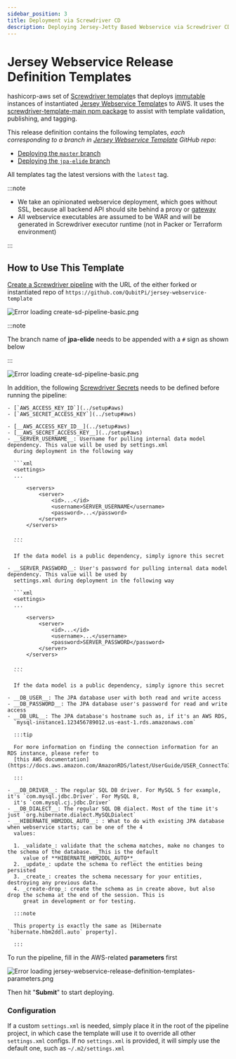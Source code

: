 ```yaml
---
sidebar_position: 3
title: Deployment via Screwdriver CD
description: Deploying Jersey-Jetty Based Webservice via Screwdriver CD Template
---
```



Jersey Webservice Release Definition Templates
==============================================

hashicorp-aws set of [Screwdriver template][Screwdriver CD template]s that deploys
[immutable][Immutable Infrastructure] instances of instantiated [Jersey Webservice Template]s to AWS. It uses the
[screwdriver-template-main npm package] to assist with template validation, publishing, and tagging.

This release definition contains the following templates, _each corresponding to a branch in
[Jersey Webservice Template] GitHub repo_:

- [Deploying the `master` branch](https://github.com/QubitPi/hashicorp-aws/tree/master/adaptors/screwdriver-cd/templates/jersey-webservice-template-basic-sd-template.yaml)
- [Deploying the `jpa-elide` branch](https://github.com/QubitPi/hashicorp-aws/tree/master/adaptors/screwdriver-cd/templates/jersey-webservice-template-jpa-sd-template.yaml)

All templates tag the latest versions with the `latest` tag.

:::note

- We take an opinionated webservice deployment, which goes without SSL, because all backend API should site behind a
  proxy or [gateway](../kong-api-gateway)
- All webservice executables are assumed to be WAR and will be generated in Screwdriver executor runtime (not in Packer
  or Terraform environment)

:::

How to Use This Template
------------------------

[Create a Screwdriver pipeline](../adaptors/screwdriver-cd#1-creating-a-screwdriver-pipeline) with the URL of the either
forked or instantiated repo of `https://github.com/QubitPi/jersey-webservice-template`

<Tabs>
<TabItem value="basic" label="Basic Webservice Repo URL" default>

![Error loading create-sd-pipeline-basic.png](./img/create-sd-pipeline-basic.png)

</TabItem>
<TabItem value="jpa" label="JPA Webservice Repo URL">

:::note

The branch name of __jpa-elide__ needs to be appended with a `#` sign as shown below

:::

![Error loading create-sd-pipeline-basic.png](./img/create-sd-pipeline-jpa.png)

</TabItem>
</Tabs>

In addition, the following [Screwdriver Secrets][Screwdriver CD Secrets] needs to be defined before running the pipeline:

<Tabs>
  <TabItem value="basic" label="Basic Webservice Repo URL" default>

    - [`AWS_ACCESS_KEY_ID`](../setup#aws)
    - [`AWS_SECRET_ACCESS_KEY`](../setup#aws)

  </TabItem>
  <TabItem value="jpa" label="JPA Webservice Repo URL">

    - [__AWS_ACCESS_KEY_ID__](../setup#aws)
    - [__AWS_SECRET_ACCESS_KEY__](../setup#aws)
    - __SERVER_USERNAME__: Username for pulling internal data model dependency. This value will be used by settings.xml
      during deployment in the following way

      ```xml
      <settings>
      ...
      
          <servers>
              <server>
                  <id>...</id>
                  <username>SERVER_USERNAME</username>
                  <password>...</password>
              </server>
          </servers>
      
      ...
      ```

      If the data model is a public dependency, simply ignore this secret

    - __SERVER_PASSWORD__: User's password for pulling internal data model dependency. This value will be used by
      settings.xml during deployment in the following way

      ```xml
      <settings>
      ...
      
          <servers>
              <server>
                  <id>...</id>
                  <username>...</username>
                  <password>SERVER_PASSWORD</password>
              </server>
          </servers>
      
      ...
      ```

      If the data model is a public dependency, simply ignore this secret

    - __DB_USER__: The JPA database user with both read and write access
    - __DB_PASSWORD__: The JPA database user's password for read and write access
    - __DB_URL__: The JPA database's hostname such as, if it's an AWS RDS,
      `mysql-instance1.123456789012.us-east-1.rds.amazonaws.com`

      :::tip

      For more information on finding the connection information for an RDS instance, please refer to
      [this AWS documentation](https://docs.aws.amazon.com/AmazonRDS/latest/UserGuide/USER_ConnectToInstance.html#USER_ConnectToInstance.EndpointAndPort)

      :::

    - __DB_DRIVER__: The regular SQL DB driver. For MySQL 5 for example, it's `com.mysql.jdbc.Driver`. For MySQL 8,
      it's `com.mysql.cj.jdbc.Driver`
    - __DB_DIALECT__: The regular SQL DB dialect. Most of the time it's just `org.hibernate.dialect.MySQLDialect`
    - __HIBERNATE_HBM2DDL_AUTO__: : What to do with existing JPA database when webservice starts; can be one of the 4
      values:

      1. _validate_: validate that the schema matches, make no changes to the schema of the database. _This is the default
         value of **HIBERNATE_HBM2DDL_AUTO**_
      2. _update_: update the schema to reflect the entities being persisted
      3. _create_: creates the schema necessary for your entities, destroying any previous data.
      4. _create-drop_: create the schema as in create above, but also drop the schema at the end of the session. This is
         great in development or for testing.

      :::note
      
      This property is exactly the same as [Hibernate `hibernate.hbm2ddl.auto` property].
      
      :::

  </TabItem>
</Tabs>

To run the pipeline, fill in the AWS-related **parameters** first

![Error loading jersey-webservice-release-definition-templates-parameters.png](img/jersey-webservice-release-definition-templates-parameters.png)

Then hit "**Submit**" to start deploying.

### Configuration

If a custom `settings.xml` is needed, simply place it in the root of the pipeline project, in which case the template
will use it to override all other `settings.xml` configs. If no `settings.xml` is provided, it will simply use the
default one, such as `~/.m2/settings.xml`

[Immutable Infrastructure]: https://www.hashicorp.com/resources/what-is-mutable-vs-immutable-infrastructure

[Jersey Webservice Template]: https://qubitpi.github.io/jersey-webservice-template/

[Screwdriver CD Secrets]: https://screwdriver-docs.qubitpi.org/user-guide/configuration/secrets
[Screwdriver CD template]: https://screwdriver-docs.qubitpi.org/user-guide/templates/job-templates
[screwdriver-template-main npm package]: https://github.com/QubitPi/screwdriver-cd-template-main
